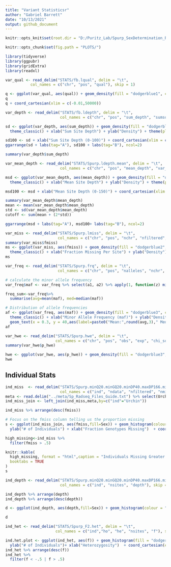 ```yaml
---
title: "Variant Statisticsr"
author: "Gabriel Barrett"
date: "10/13/2021"
output: github_document
---
```


```r
knitr::opts_knit$set(root.dir = "D:/Puritz_Lab/Spurp_SexDetermination_RAD/03-VARIANT/")

knitr::opts_chunk$set(fig.path = "PLOTS/")

library(tidyverse)
library(ggpubr)
library(gridExtra)
library(readxl)
```

```r
var_qual <- read_delim("STATS/fb.lqual", delim = "\t",
           col_names = c("chr", "pos", "qual"), skip = 1)

q <- ggplot(var_qual, aes(qual)) + geom_density(fill = "dodgerblue1", colour = "black", alpha = 0.3) + theme_classic()
q 
q + coord_cartesian(xlim = c(-0.01,50000))
```

```r
var_depth <- read_delim("STATS/fb.ldepth", delim = "\t",
                        col_names = c("chr", "pos", "sum_depth", "sumsq_depth"), skip = 1)

sd <- ggplot(var_depth, aes(sum_depth)) + geom_density(fill = "dodgerblue1", colour = "black", alpha = 0.3) + 
  theme_classic() + xlab("Sum Site Depth") + ylab("Density") + theme(plot.margin=grid::unit(c(0,0,0,0), "cm")) + coord_cartesian(expand=FALSE)

sd100 <- sd + xlab("Sum Site Depth (0-100)") + coord_cartesian(xlim = c(-0.01,100), ylim = c(0,.25), expand=F)
ggarrange(sd + labs(tag="A"), sd100 + labs(tag="B"), ncol=2)

summary(var_depth$sum_depth)
```

```r
var_mean_depth <- read_delim("STATS/Spurp.ldepth.mean", delim = "\t",
                        col_names = c("chr", "pos", "mean_depth", "var_depth"), skip = 1)

msd <- ggplot(var_mean_depth, aes(mean_depth)) + geom_density(fill = "dodgerblue1", colour = "black", alpha = 0.3) + 
  theme_classic() + xlab("Mean Site Depth") + ylab("Density") + theme(plot.margin=grid::unit(c(0,0,0,0), "cm")) + coord_cartesian(expand=FALSE)

msd100 <- msd + xlab("Mean Site Depth (0-150)") + coord_cartesian(xlim = c(-0.01,150), ylim = c(0,.25), expand=F)

summary(var_mean_depth$mean_depth)
mean <- mean(var_mean_depth$mean_depth)
std <- sd(var_mean_depth$mean_depth)
cutoff <- sum(mean + (2*std))

ggarrange(msd + labs(tag="A"), msd100+ labs(tag="B"), ncol=2)
```

```r
var_miss <- read_delim("STATS/Spurp.lmiss", delim = "\t",
                       col_names = c("chr", "pos", "nchr", "nfiltered", "nmiss", "fmiss"), skip = 1)
summary(var_miss$fmiss)
ms <- ggplot(var_miss, aes(fmiss)) + geom_density(fill = "dodgerblue2", colour = "black", alpha = 0.3) + 
  theme_classic() + xlab("Fraction Missing Per Site") + ylab("Density") +  theme(plot.margin=grid::unit(c(0,0,0,0), "cm"))  + coord_cartesian(xlim = c(-0.01,1),expand=F)
ms
```

```r
var_freq <- read_delim("STATS/Spurp.frq", delim = "\t",
                       col_names = c("chr", "pos", "nalleles", "nchr", "a1", "a2"), skip = 1)

# calculate the minor allele frequency
var_freq$maf <- var_freq %>% select(a1, a2) %>% apply(1, function(z) min(z))

freq_sum<-var_freq%>%
  summarise(avg=mean(maf), med=median(maf))

# Distribution of allele frequencies
af <- ggplot(var_freq, aes(maf)) + geom_density(fill = "dodgerblue3", colour = "black", alpha = 0.3) + 
  theme_classic() + xlab("Minor Allele Frequency (maf)") + ylab("Density") +
  geom_text(x = 0.3, y = 40,aes(label=paste0("Mean:",round(avg,3)," Median:",round(med,3))),data = freq_sum) +  theme(plot.margin=grid::unit(c(0,0,0,0), "cm"))  + coord_cartesian(xlim = c(-0.009,.51),expand=F)
af
```

```r
var_hwe <- read_delim("STATS/Spurp.hwe", delim = "\t",
                      col_names = c("chr", "pos", "obs", "exp", "chi_sq", "p_hwe", "p_het_def", "p_het_exc"), skip=1)
summary(var_hwe$p_hwe)

hwe <- ggplot(var_hwe, aes(p_hwe)) + geom_density(fill = "dodgerblue3", colour = "black", alpha = 0.3) + theme_classic()
hwe
```
## Individual Stats

```r
ind_miss  <- read_delim("STATS/Spurp.minQ20.minGQ20.minDP40.maxDP166.miss1.snps.ri.imiss", delim = "\t",
                        col_names = c("ind", "ndata", "nfiltered", "nmiss", "fmiss"), skip = 1)
meta <- read.delim("../meta/Sp_Radseq_Files_Guide.txt") %>% select(Urchin, Sex)
ind_miss_join <- left_join(ind_miss,meta,by=c("ind"="Urchin"))

ind_miss %>% arrange(desc(fmiss))

# Focus on the fmiss column telling us the proportion missing
s <- ggplot(ind_miss_join, aes(fmiss,fill=Sex)) + geom_histogram(colour = "black", alpha = 0.3) + theme_classic() + 
  ylab("# of Individuals") + xlab("Fraction Genotypes Missing")  + coord_cartesian(expand=F)

high_missing<-ind_miss %>%
  filter(fmiss > .5)

knitr::kable(
  high_missing, format = "html",caption = "Individuals Missing Greater than .4 Genotypes",
  booktabs = TRUE
)
s
```


```r
ind_depth <- read_delim("STATS/Spurp.minQ20.minGQ20.minDP40.maxDP166.miss1.snps.ri.idepth", delim = "\t",
                        col_names = c("ind", "nsites", "depth"), skip = 1) %>% left_join(.,meta,by=c("ind"="Urchin"))

ind_depth %>% arrange(depth)
ind_depth %>% arrange(desc(depth))

d <- ggplot(ind_depth, aes(depth,fill=Sex)) + geom_histogram(colour = "black", alpha = .3) + ylab("# of Individuals") + xlab("Mean Depth") + theme_classic() + coord_cartesian(expand=F)

d
```

```r
ind_het <- read_delim("STATS/Spurp_F2.het", delim = "\t",
                      col_names = c("ind","ho", "he", "nsites", "f"), skip = 1) 

ind.het.plot <- ggplot(ind_het, aes(f)) + geom_histogram(fill = "dodgerblue1", colour = "black", alpha = 0.3) + theme_classic() +
  ylab("# of Individuals")+ xlab("Heterozygosity")  + coord_cartesian(expand=F)
ind_het %>% arrange(desc(f))
ind_het %>%
  filter(f < -.5 | f > .5)
```
